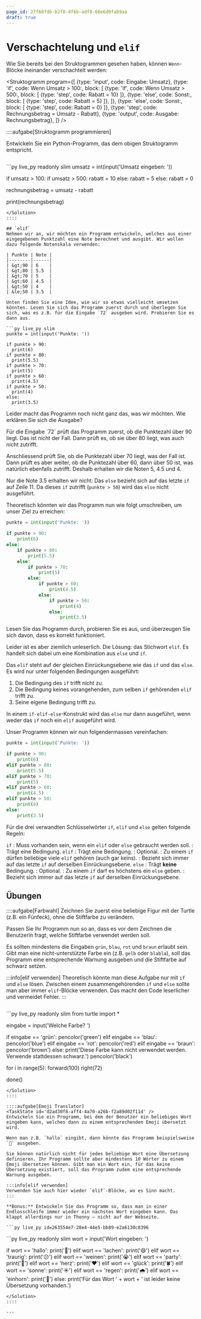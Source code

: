 ```yaml
---
page_id: 27f68fdb-b2f8-4f6b-adf8-66e6d0fab9aa
draft: true
---
```



# Verschachtelung und `elif`
Wie Sie bereits bei den Struktogrammen gesehen haben, können `Wenn`-Blöcke ineinander verschachtelt werden:

<Struktogramm program={[
  {type: 'input', code: <span>Eingabe: <span className="var">Umsatz</span></span>},
  {type: 'if', code: <span>Wenn <span className="var">Umsatz</span> &gt; 100:</span>, block: [
      {type: 'if', code: <span>Wenn <span className="var">Umsatz</span> &gt; 500:</span>, block: [
          {type: 'step', code: <span><span className="var">Rabatt</span> = 10</span>}
        ]},
      {type: 'else', code: <span>Sonst:</span>, block: [
          {type: 'step', code: <span><span className="var">Rabatt</span> = 5</span>}
        ]},
    ]},
  {type: 'else', code: <span>Sonst:</span>, block: [
      {type: 'step', code: <span><span className="var">Rabatt</span> = 0</span>}
    ]},
  {type: 'step', code: <span><span className="var">Rechnungsbetrag</span> = <span className="var">Umsatz</span> -  <span className="var">Rabatt</span></span>},
  {type: 'output', code: <span>Ausgabe: <span className="var">Rechnungsbetrag</span></span>},
]} />

::::aufgabe[Struktogramm programmieren]
<TaskState id='294fa570-01d3-4f4b-8d5a-e25fa390971a' />

Entwickeln Sie ein Python-Programm, das dem obigen Struktogramm entspricht.

```py live_py id=cf7304aa-754d-4ff0-b8cb-46b417b1b9ff
```

<Solution id='3320b4f2-47ab-43bc-8d81-cee44131bb40'>
  ```py live_py readonly slim
  umsatz = int(input('Umsatz eingeben: '))

  if umsatz > 100:
      if umsatz > 500:
          rabatt = 10
      else:
          rabatt = 5
  else:
      rabatt = 0

  rechnungsbetrag = umsatz - rabatt

  print(rechnungsbetrag)
  ```
</Solution>
::::

## `elif`
Nehmen wir an, wir möchten ein Programm entwickeln, welches aus einer eingegebenen Punktzahl eine Note berechnet und ausgibt. Wir wollen dazu folgende Notenskala verwenden:

| Punkte | Note |
|--------|------|
| &gt;90 | 6    |
| &gt;80 | 5.5  |
| &gt;70 | 5    |
| &gt;60 | 4.5  |
| &gt;50 | 4    |
| &le;50 | 3.5  |

Unten finden Sie eine Idee, wie wir so etwas vielleicht umsetzen könnten. Lesen Sie sich das Programm zuerst durch und überlegen Sie sich, was es z.B. für die Eingabe `72` ausgeben wird. Probieren Sie es dann aus.

```py live_py slim
punkte = int(input('Punkte: '))

if punkte > 90:
    print(6)
if punkte > 80:
    print(5.5)
if punkte > 70:
    print(5)
if punkte > 60:
    print(4.5)
if punkte > 50:
    print(4)
else:
    print(3.5)
```

Leider macht das Programm noch nicht ganz das, was wir möchten. Wie erklären Sie sich die Ausgabe?

<Solution id='895c2aae-1ca7-4d68-8bb5-8f9bf310ffed' standalone>
  Für die Eingabe `72` prüft das Programm zuerst, ob die Punktezahl über 90 liegt. Das ist nicht der Fall. Dann prüft es, ob sie über 80 liegt, was auch nicht zutrifft.

  Anschliessend prüft Sie, ob die Punktezahl über 70 liegt, was der Fall ist. Dann prüft es aber weiter, ob die Punktezahl über 60, dann über 50 ist, was natürlich ebenfalls zutrifft. Deshalb erhalten wir die Noten 5, 4.5 und 4.

  Nur die Note 3.5 erhalten wir nicht: Das `else` bezieht sich auf das letzte `if` auf Zeile 11. Da dieses `if` zutrifft (`punkte > 50`) wird das `else` nicht ausgeführt.
</Solution>

Theoretisch könnten wir das Programm nun wie folgt umschreiben, um unser Ziel zu erreichen:

```py live_py slim
punkte = int(input('Punkte: '))

if punkte > 90:
    print(6)
else:
    if punkte > 80:
        print(5.5)
    else:
        if punkte > 70:
            print(5)
        else:
            if punkte > 60:
                print(4.5)
            else:
                if punkte > 50:
                    print(4)
                else:
                    print(3.5)
```

Lesen Sie das Programm durch, probieren Sie es aus, und überzeugen Sie sich davon, dass es korrekt funktioniert.

Leider ist es aber ziemlich unleserlich. Die Lösung: das Stichwort `elif`. Es handelt sich dabei um eine Kombination aus `else` und `if`.

Das `elif` steht auf der gleichen Einrückungsebene wie das `if` und das `else`. Es wird nur unter folgenden Bedingungen ausgeführt:
1. Die Bedingung des `if` trifft nicht zu.
2. Die Bedingung keines vorangehenden, zum selben `if` gehörenden `elif` trifft zu.
3. Seine eigene Bedingung trifft zu.

In einem `if-elif-else`-Konstrukt wird das `else` nur dann ausgeführt, wenn weder das `if` noch ein `elif` ausgeführt wird.

Unser Programm können wir nun folgendermassen vereinfachen:

```py live_py slim
punkte = int(input('Punkte: '))

if punkte > 90:
    print(6)
elif punkte > 80:
    print(5.5)
elif punkte > 70:
    print(5)
elif punkte > 60:
    print(4.5)
elif punkte > 50:
    print(4)
else:
    print(3.5)
```

Für die drei verwandten Schlüsselwörter `if`, `elif` und `else` gelten folgende Regeln:

`if`
: Muss vorhanden sein, wenn ein `elif` oder `else` gebraucht werden soll.
: Trägt eine Bedingung.
`elif`
: Trägt eine Bedingung.
: Optional.
: Zu einem `if` dürfen beliebige viele `elif` gehören (auch gar keins).
: Bezieht sich immer auf das letzte `if` auf derselben Einrückungsebene.
`else`
: Trägt **keine** Bedingung.
: Optional.
: Zu einem `if` darf es höchstens ein `else` geben.
: Bezieht sich immer auf das letzte `if` auf derselben Einrückungsebene.

## Übungen
::::aufgabe[Farbwahl]
<TaskState id='20167ea6-2d4e-4c81-a4d6-8ae16864b056' />
Zeichnen Sie zuerst eine beliebige Figur mit der Turtle (z.B. ein Fünfeck), ohne die Stiftfarbe zu verändern.

Passen Sie Ihr Programm nun so an, dass es vor dem Zeichnen die Benutzerin fragt, welche Stiftfarbe verwendet werden soll.

Es sollten mindestens die Eingaben `grün`, `blau`, `rot` und `braun` erlaubt sein. Gibt man eine nicht-unterstützte Farbe ein (z.B. `gelb` oder `blabla`), soll das Programm eine entsprechende Warnung ausgeben und die Stiftfarbe auf schwarz setzen.

:::info[elif verwenden]
Theoretisch könnte man diese Aufgabe nur mit `if` und `else` lösen. Zwischen einem zusammengehörenden `if` und `else` sollte man aber immer `elif`-Blöcke verwenden. Das macht den Code leserlicher und vermeidet Fehler.
:::

```py live_py id=a4e27acb-1b00-4005-b201-6c5da5023e74
```

<Solution id='68f8689d-f8a9-4f83-8bf7-9adaacf4ea19'>
  ```py live_py readonly slim
  from turtle import *

  eingabe = input('Welche Farbe? ')

  if eingabe == 'grün':
      pencolor('green')
  elif eingabe == 'blau':
      pencolor('blue')
  elif eingabe == 'rot':
      pencolor('red')
  elif eingabe == 'braun':
      pencolor('brown')
  else:
      print('Diese Farbe kann nicht verwendet werden. Verwende stattdessen schwarz.')
      pencolor('black')

  for i in range(5):
      forward(100)
      right(72)

  done()
  ```
</Solution>
::::

::::aufgabe[Emoji Translator]
<TaskState id='d2ad30f8-aff4-4a70-a26b-f2a89d02f11d' />
Entwickeln Sie ein Programm, bei dem der Benutzer ein beliebiges Wort eingeben kann, welches dann zu einem entsprechenden Emoji übersetzt wird.

Wenn man z.B. `hallo` eingibt, dann könnte das Programm beispielsweise `👋` ausgeben.

Sie können natürlich nicht für jedes beliebige Wort eine Übersetzung definieren. Ihr Programm sollte aber mindestens 10 Wörter zu einem Emoji übersetzen können. Gibt man ein Wort ein, für das keine Übersetzung existiert, soll das Programm zudem eine entsprechende Warnung ausgeben.

:::info[elif verwenden]
Verwenden Sie auch hier wieder `elif`-Blöcke, wo es Sinn macht.
:::

**Bonus:** Entwickeln Sie das Programm so, dass man in einer Endlosschleife immer wieder ein nächstes Wort eingeben kann. Das klappt allerdings nur in Thonny – nicht auf der Webseite.

```py live_py id=263554e7-28e4-44e5-bb89-e2a6130c8396
```

<Solution id='5065250c-94f1-403a-86b9-8095b4b3cfa0'>
  ```py live_py readonly slim
  wort = input('Wort eingeben: ')

  if wort == 'hallo':
      print('👋')
  elif wort == 'lachen':
      print('😄')
  elif wort == 'traurig':
      print('😕')
  elif wort == 'weinen':
      print('😭')
  elif wort == 'party':
      print('🥳')
  elif wort == 'herz':
      print('❤️')
  elif wort == 'glück':
      print('🍀')
  elif wort == 'sonne':
      print('☀️')
  elif wort == 'regen':
      print('🌧️')
  elif wort == 'einhorn':
      print('🦄')
  else:
      print('Für das Wort ' + wort + ' ist leider keine Übersetzung vorhanden.')
  ```
</Solution>
::::

---